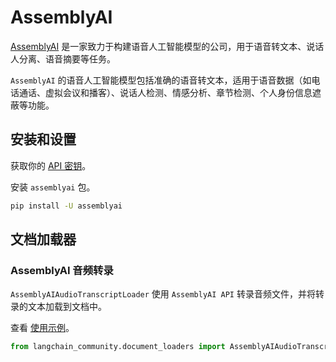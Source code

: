 # AssemblyAI

[AssemblyAI](https://www.assemblyai.com/) 是一家致力于构建语音人工智能模型的公司，用于语音转文本、说话人分离、语音摘要等任务。

`AssemblyAI` 的语音人工智能模型包括准确的语音转文本，适用于语音数据（如电话通话、虚拟会议和播客）、说话人检测、情感分析、章节检测、个人身份信息遮蔽等功能。

## 安装和设置

获取你的 [API 密钥](https://www.assemblyai.com/dashboard/signup)。

安装 `assemblyai` 包。

```bash
pip install -U assemblyai
```

## 文档加载器

### AssemblyAI 音频转录

`AssemblyAIAudioTranscriptLoader` 使用 `AssemblyAI API` 转录音频文件，并将转录的文本加载到文档中。

查看 [使用示例](/docs/integrations/document_loaders/assemblyai)。

```python
from langchain_community.document_loaders import AssemblyAIAudioTranscriptLoader
```